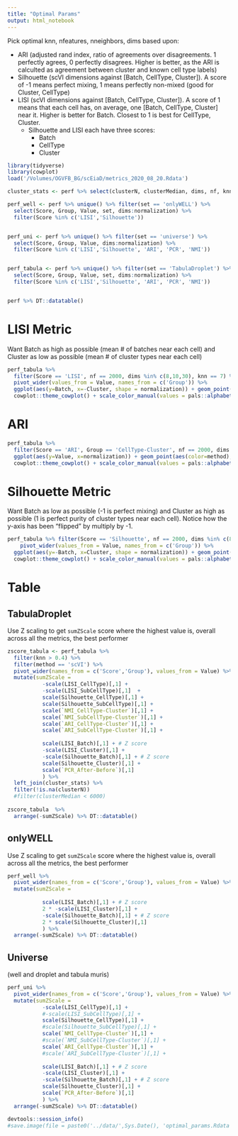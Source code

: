 ```yaml
---
title: "Optimal Params"
output: html_notebook
---
```


Pick optimal knn, nfeatures, nneighbors, dims based upon:

  - ARI (adjusted rand index, ratio of agreements over disagreements. 1 perfectly agrees, 0 perfectly disagrees. Higher is better, as the ARI is calculted as agreement between cluster and known cell type labels)
  - Silhouette (scVI dimensions against [Batch, CellType, Cluster]). A score of -1 means perfect mixing, 1 means perfectly non-mixed (good for Cluster, CellType)
  - LISI (scVI dimensions against [Batch, CellType, Cluster]). A score of 1 means that each cell has, on average, one [Batch, CellType, Cluster] near it. Higher is better for Batch. Closest to 1 is best for CellType, Cluster.
    - Silhouette and LISI each have three scores: 
      - Batch 
      - CellType 
      - Cluster 
    
```r
library(tidyverse)
library(cowplot)
load('/Volumes/OGVFB_BG/scEiaD/metrics_2020_08_20.Rdata')

cluster_stats <- perf %>% select(clusterN, clusterMedian, dims, nf, knn, method, normalization, set) %>% unique()

perf_well <- perf %>% unique() %>% filter(set == 'onlyWELL') %>% 
  select(Score, Group, Value, set, dims:normalization) %>% 
  filter(Score %in% c('LISI','Silhouette')) 


perf_uni <- perf %>% unique() %>% filter(set == 'universe') %>% 
  select(Score, Group, Value, dims:normalization) %>% 
  filter(Score %in% c('LISI','Silhouette', 'ARI', 'PCR', 'NMI')) 


perf_tabula <- perf %>% unique() %>% filter(set == 'TabulaDroplet') %>% 
  select(Score, Group, Value, set, dims:normalization) %>% 
  filter(Score %in% c('LISI','Silhouette', 'ARI', 'PCR', 'NMI')) 


perf %>% DT::datatable()
```


# LISI Metric
Want Batch as high as possible (mean # of batches near each cell) and Cluster as low as possible (mean # of cluster types near each cell)
```r
perf_tabula %>% 
  filter(Score == 'LISI', nf == 2000, dims %in% c(8,10,30), knn == 7) %>%
  pivot_wider(values_from = Value, names_from = c('Group')) %>% 
  ggplot(aes(y=Batch, x=-Cluster, shape = normalization)) + geom_point(aes(color=method), size = 5) +
  cowplot::theme_cowplot() + scale_color_manual(values = pals::alphabet() %>% unname())
```

# ARI
```r
perf_tabula %>% 
  filter(Score == 'ARI', Group == 'CellType-Cluster', nf == 2000, dims %in% c(8,10, 30), knn == 7) %>%
  ggplot(aes(y=Value, x=normalization)) + geom_point(aes(color=method), size = 5) +
  cowplot::theme_cowplot() + scale_color_manual(values = pals::alphabet() %>% unname()) + ylab('ARI (higher is better)')
```

# Silhouette Metric
Want Batch as low as possible (-1 is perfect mixing) and Cluster as high as possible (1 is perfect purity of cluster types near each cell). Notice how the y-axis has been "flipped" by multiply by -1.
```r
perf_tabula %>% filter(Score == 'Silhouette', nf == 2000, dims %in% c(8,10,30), knn == 7) %>% 
    pivot_wider(values_from = Value, names_from = c('Group')) %>% 
  ggplot(aes(y=-Batch, x=Cluster, shape = normalization)) + geom_point(aes(color=method), size = 5) +
  cowplot::theme_cowplot() + scale_color_manual(values = pals::alphabet() %>% unname())
```

# Table
## TabulaDroplet
Use Z scaling to get `sumZScale` score where the highest value is, overall across all the metrics, the best performer
```r
zscore_tabula <- perf_tabula %>% 
  filter(knn > 0.4) %>% 
  filter(method == 'scVI') %>% 
  pivot_wider(names_from = c('Score','Group'), values_from = Value) %>% 
  mutate(sumZScale = 
           -scale(LISI_CellType)[,1] +
           -scale(LISI_SubCellType)[,1]  +
           scale(Silhouette_CellType)[,1] +
           scale(Silhouette_SubCellType)[,1] +
           scale(`NMI_CellType-Cluster`)[,1] +
           scale(`NMI_SubCellType-Cluster`)[,1] +
           scale(`ARI_CellType-Cluster`)[,1] +
           scale(`ARI_SubCellType-Cluster`)[,1] +
           
           scale(LISI_Batch)[,1] + # Z score
           -scale(LISI_Cluster)[,1] +
           -scale(Silhouette_Batch)[,1] + # Z score
           scale(Silhouette_Cluster)[,1] +
           scale(`PCR_After-Before`)[,1]
           ) %>% 
  left_join(cluster_stats) %>% 
  filter(!is.na(clusterN)) 
  #filter(clusterMedian < 6000) 
  
zscore_tabula  %>% 
  arrange(-sumZScale) %>% DT::datatable()
```

## onlyWELL
Use Z scaling to get `sumZScale` score where the highest value is, overall across all the metrics, the best performer
```r
perf_well %>% 
  pivot_wider(names_from = c('Score','Group'), values_from = Value) %>% 
  mutate(sumZScale = 
         
           scale(LISI_Batch)[,1] + # Z score
           2 * -scale(LISI_Cluster)[,1] + 
           -scale(Silhouette_Batch)[,1] + # Z score
           2 * scale(Silhouette_Cluster)[,1] 
           ) %>% 
  arrange(-sumZScale) %>% DT::datatable()
```
## Universe 
(well and droplet and tabula muris)
```r
perf_uni %>% 
  pivot_wider(names_from = c('Score','Group'), values_from = Value) %>% 
  mutate(sumZScale = 
           -scale(LISI_CellType)[,1] +
           #-scale(LISI_SubCellType)[,1] +
           scale(Silhouette_CellType)[,1] +
           #scale(Silhouette_SubCellType)[,1] +
           scale(`NMI_CellType-Cluster`)[,1] +
           #scale(`NMI_SubCellType-Cluster`)[,1] +
           scale(`ARI_CellType-Cluster`)[,1] +
           #scale(`ARI_SubCellType-Cluster`)[,1] +
           
           scale(LISI_Batch)[,1] + # Z score
           -scale(LISI_Cluster)[,1] +
           -scale(Silhouette_Batch)[,1] + # Z score
           scale(Silhouette_Cluster)[,1] +
           scale(`PCR_After-Before`)[,1]
           ) %>% 
  arrange(-sumZScale) %>% DT::datatable()
```

```r
devtools::session_info()
#save.image(file = paste0('../data/',Sys.Date(), 'optimal_params.Rdata'))
```






